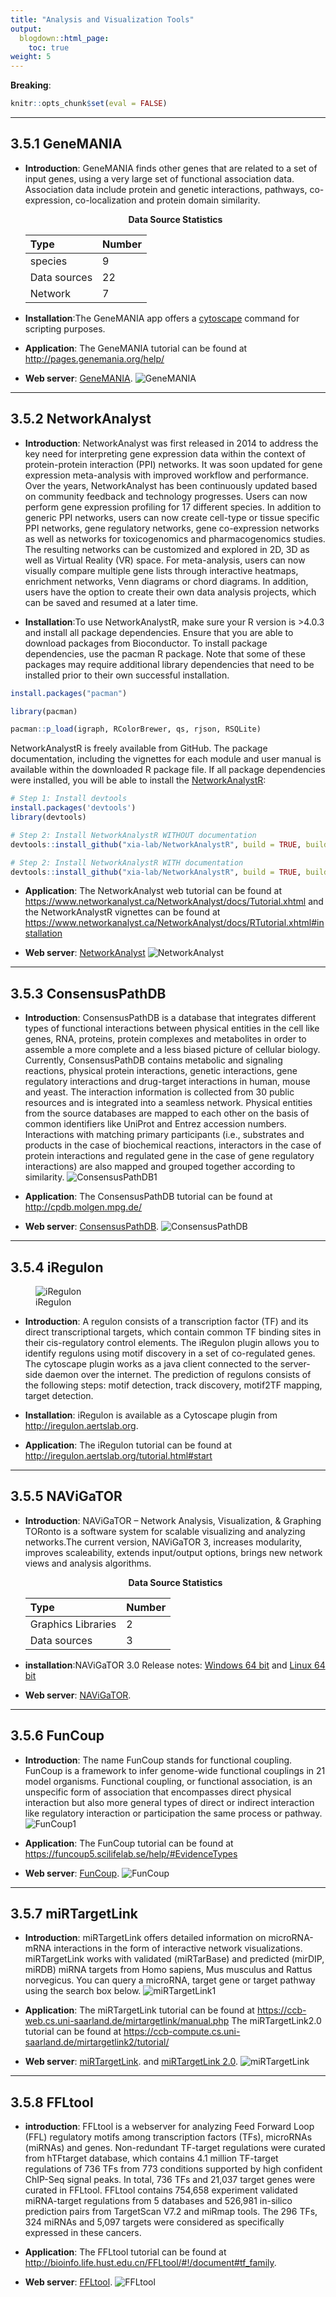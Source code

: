```yaml
---
title: "Analysis and Visualization Tools"
output:
  blogdown::html_page:
    toc: true
weight: 5
---
```


**Breaking**: 

```r
knitr::opts_chunk$set(eval = FALSE)
```

---

## 3.5.1 **GeneMANIA**

- **Introduction**: GeneMANIA finds other genes that are related to a set of input genes, using a very large set of functional association data. Association data include protein and genetic interactions, pathways, co-expression, co-localization and protein domain similarity. 

  <center><b>Data Source Statistics</b></center>
  | Type           | Number           | 
  | :------------- | :--------------- | 
  | species        | 9 | 
  | Data sources   | 22 | 
  | Network        | 7 | 
  
- **Installation**:The GeneMANIA app offers a [cytoscape](https://apps.cytoscape.org/apps/genemania) command for scripting purposes.

- **Application**: The GeneMANIA tutorial can be found at
<http://pages.genemania.org/help/>
             
- **Web server**: [GeneMANIA](https://genemania.org).
![GeneMANIA](/images/GeneMANIA.jpg?width=60pc)

---

## 3.5.2 **NetworkAnalyst**

- **Introduction**: NetworkAnalyst was first released in 2014 to address the key need for interpreting gene expression data within the context of protein-protein interaction (PPI) networks. It was soon updated for gene expression meta-analysis with improved workflow and performance. Over the years, NetworkAnalyst has been continuously updated based on community feedback and technology progresses. Users can now perform gene expression profiling for 17 different species. In addition to generic PPI networks, users can now create cell-type or tissue specific PPI networks, gene regulatory networks, gene co-expression networks as well as networks for toxicogenomics and pharmacogenomics studies. The resulting networks can be customized and explored in 2D, 3D as well as Virtual Reality (VR) space. For meta-analysis, users can now visually compare multiple gene lists through interactive heatmaps, enrichment networks, Venn diagrams or chord diagrams. In addition, users have the option to create their own data analysis projects, which can be saved and resumed at a later time. 

- **Installation**:To use NetworkAnalystR, make sure your R version is >4.0.3 and install all package dependencies. Ensure that you are able to download packages from Bioconductor. To install package dependencies, use the pacman R package. Note that some of these packages may require additional library dependencies that need to be installed prior to their own successful installation.
```r
install.packages("pacman")

library(pacman)

pacman::p_load(igraph, RColorBrewer, qs, rjson, RSQLite)
```
NetworkAnalystR is freely available from GitHub. The package documentation, including the vignettes for each module and user manual is available within the downloaded R package file. If all package dependencies were installed, you will be able to install the [NetworkAnalystR](https://www.networkanalyst.ca/NetworkAnalyst/docs/RTutorial.xhtml):
```r
# Step 1: Install devtools
install.packages('devtools')
library(devtools)

# Step 2: Install NetworkAnalystR WITHOUT documentation
devtools::install_github("xia-lab/NetworkAnalystR", build = TRUE, build_opts = c("--no-resave-data", "--no-manual", "--no-build-vignettes"))

# Step 2: Install NetworkAnalystR WITH documentation
devtools::install_github("xia-lab/NetworkAnalystR", build = TRUE, build_opts = c("--no-resave-data", "--no-manual"), build_vignettes = TRUE)
```

- **Application**: The NetworkAnalyst web tutorial can be found at
<https://www.networkanalyst.ca/NetworkAnalyst/docs/Tutorial.xhtml> and the NetworkAnalystR vignettes can be found at
<https://www.networkanalyst.ca/NetworkAnalyst/docs/RTutorial.xhtml#installation> 

- **Web server**:
[NetworkAnalyst](https://www.networkanalyst.ca/)
![NetworkAnalyst](/images/NetworkAnalyst.jpg?width=60pc)

---

## 3.5.3 **ConsensusPathDB**

- **Introduction**: ConsensusPathDB is a database that integrates different types of functional interactions between physical entities in the cell like genes, RNA, proteins, protein complexes and metabolites in order to assemble a more complete and a less biased picture of cellular biology. Currently, ConsensusPathDB contains metabolic and signaling reactions, physical protein interactions, genetic interactions, gene regulatory interactions and drug-target interactions in human, mouse and yeast. The interaction information is collected from 30 public resources and is integrated into a seamless network. Physical entities from the source databases are mapped to each other on the basis of common identifiers like UniProt and Entrez accession numbers. Interactions with matching primary participants (i.e., substrates and products in the case of biochemical reactions, interactors in the case of protein interactions and regulated gene in the case of gene regulatory interactions) are also mapped and grouped together according to similarity.
![ConsensusPathDB1](/images/ConsensusPathDB1.png?width=90pc)

- **Application**: The ConsensusPathDB tutorial can be found at
<http://cpdb.molgen.mpg.de/>
  
- **Web server**: 
[ConsensusPathDB](http://consensuspathdb.org/).
![ConsensusPathDB](/images/ConsensusPathDB.jpg?width=50pc)

---

## 3.5.4 **iRegulon**
![iRegulon](/images/iRegulon.png?width=30pc)
  
- **Introduction**: A regulon consists of a transcription factor (TF) and its direct transcriptional targets, which contain common TF binding sites in their cis-regulatory control elements. The iRegulon plugin allows you to identify regulons using motif discovery in a set of co-regulated genes. The cytoscape plugin works as a java client connected to the server-side daemon over the internet. The prediction of regulons consists of the following steps: motif detection, track discovery, motif2TF mapping, target detection.

- **Installation**: iRegulon is available as a Cytoscape plugin from <http://iregulon.aertslab.org>.

- **Application**: The iRegulon tutorial can be found at
<http://iregulon.aertslab.org/tutorial.html#start>

---

## 3.5.5 **NAViGaTOR**

- **Introduction**: NAViGaTOR –  Network Analysis, Visualization, & Graphing TORonto is a software system for scalable visualizing and analyzing networks.The current version, NAViGaTOR 3, increases modularity, improves scaleability, extends input/output options, brings new network views and analysis algorithms.

  <center><b>Data Source Statistics</b></center>
  | Type                   | Number     | 
  | :--------------------- | :--------- | 
  | Graphics Libraries     | 2       | 
  | Data sources           | 3       | 
  
- **installation**:NAViGaTOR 3.0 Release notes: [Windows 64 bit](http://navigator.ophid.utoronto.ca/NAViGaTOR/NAViGaTOR_3_0_17_win32_win32_x86_64.exe) and [Linux 64 bit](http://navigator.ophid.utoronto.ca/NAViGaTOR/NAViGaTOR_3_0_17_linux_gtk_x86_64.sh)

- **Web server**: [NAViGaTOR](http://navigator.ophid.utoronto.ca/navigatorwp/index.php/downloads/).
 
---

## 3.5.6 **FunCoup**

- **Introduction**: The name FunCoup stands for functional coupling. FunCoup is a framework to infer genome-wide functional couplings in 21 model organisms. Functional coupling, or functional association, is an unspecific form of association that encompasses direct physical interaction but also more general types of direct or indirect interaction like regulatory interaction or participation the same process or pathway.
![FunCoup1](/images/FunCoup1.png?width=50pc)

- **Application**: The FunCoup tutorial can be found at
<https://funcoup5.scilifelab.se/help/#EvidenceTypes>

- **Web server**: [FunCoup](https://funcoup5.scilifelab.se/search/).
![FunCoup](/images/FunCoup.jpg?width=50pc)
 
---

## 3.5.7 **miRTargetLink**

- **Introduction**: miRTargetLink offers detailed information on microRNA-mRNA interactions in the form of interactive network visualizations. miRTargetLink works with validated (miRTarBase) and predicted (mirDIP, miRDB) miRNA targets from Homo sapiens, Mus musculus and Rattus norvegicus. You can query a microRNA, target gene or target pathway using the search box below.
![miRTargetLink1](/images/miRTargetLink1.png?width=50pc)

- **Application**: The miRTargetLink tutorial can be found at
<https://ccb-web.cs.uni-saarland.de/mirtargetlink/manual.php>
 The miRTargetLink2.0 tutorial can be found at
<https://ccb-compute.cs.uni-saarland.de/mirtargetlink2/tutorial/>
- **Web server**: [miRTargetLink](https://ccb-web.cs.uni-saarland.de/mirtargetlink/). and [miRTargetLink 2.0](https://ccb-compute.cs.uni-saarland.de/mirtargetlink2/).
![miRTargetLink](/images/miRTargetLink.jpg?width=50pc)

---

## 3.5.8 **FFLtool**

- **introduction**: FFLtool is a webserver for analyzing Feed Forward Loop (FFL) regulatory motifs among transcription factors (TFs), microRNAs (miRNAs) and genes. Non-redundant TF-target regulations were curated from hTFtarget database, which contains 4.1 million TF-target regulations of 736 TFs from 773 conditions supported by high confident ChIP-Seq signal peaks. In total, 736 TFs and 21,037 target genes were curated in FFLtool.  FFLtool contains 754,658 experiment validated miRNA-target regulations from 5 databases and 526,981 in-silico prediction pairs from TargetScan V7.2 and miRmap tools. The 296 TFs, 324 miRNAs and 5,097 targets were considered as specifically expressed in these cancers.

- **Application**: The FFLtool tutorial can be found at
<http://bioinfo.life.hust.edu.cn/FFLtool/#!/document#tf_family>.

- **Web server**: [FFLtool](http://bioinfo.life.hust.edu.cn/FFLtool/).
![FFLtool](/images/FFLtool.jpg?width=50pc)